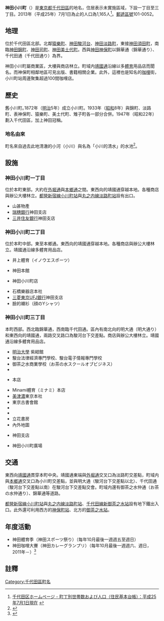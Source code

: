 {{pathnav|日本|東京都|千代田區|frame=1}}
{{Infobox Settlement
|official_name = 神田小川町
|native_name =
|settlement_type= [[町|町]]
|image_skyline = Tokyo Route 302 -01.jpg
|imagesize = 250px
|image_caption = [[東京都道302號新宿兩國線|東京都道302號新宿兩國線]]（靖國通）
|image_flag =
|image_seal =
| image_map =
| map_caption =
|subdivision_type = [[國家|國家]]
|subdivision_name = [[File:Flag_of_Japan.svg|border]] [[日本|日本]]
|subdivision_type1 = [[都道府縣|都道府縣]]
|subdivision_name1 = [[File:Flag_of_Tokyo_Prefecture.svg|25px]] [[東京都|東京都]]
|subdivision_type2 = [[東京都區部|特別區]]
|subdivision_name2 = [[File:Flag_of_Chiyoda,_Tokyo.svg|25px]] [[千代田區|千代田區]]
|subdivision_type3 = [[地域|地域]]
|subdivision_name3 = [[神田區|神田地域]]
|established_title =
|established_date =
|government_type =
|leader_title =
|leader_name =
|area_magnitude =
|area_total_km2 =
|area_land_km2 =
|area_urban_km2 =
|area_metro_km2 =
|area_metro_sq_mi =
|population_as_of= 2013年（平成25年）7月1日
|population_footnotes =
|population_total = 1165
|population_urban =
|population_metro =
|population_density_sq_mi =
|population_density_km2 =
| timezone = [[日本標準時間|JST]]
| utc_offset = +9
|timezone_DST =
|utc_offset_DST =
|latd=|latm=|lats=|latNS=
|longd=|longm=|longs=|longEW=
|elevation_footnotes=
|elevation_m =
|elevation_ft =
|postal_code_type = [[郵遞區號|郵遞區號]]
|postal_code = 101-0052
|area_code = 03
|registration_plate = 品川
|website =
|footnotes =
}}
'''神田小川町'''（{{jpn|j=神田小川町|hg=かんだおがわまち|rm=Kanda-ogawamachi|f=y}}）是[[東京都|東京都]][[千代田區|千代田區]]的地名，住居表示未實施區域，下設一丁目至三丁目。2013年（平成25年）7月1日為止的人口為1,165人<ref>[http://www.city.chiyoda.lg.jp/koho/kuse/gaiyo/toke/cho-setai/cho-setaih2507.html 千代田区ホームページ - 町丁別世帯数および人口（住民基本台帳）：平成25年7月1日現在] {{webarchive|url=https://web.archive.org/web/20131023173846/http://www.city.chiyoda.lg.jp/koho/kuse/gaiyo/toke/cho-setai/cho-setaih2507.html |date=2013-10-23 }}</ref>。[[郵遞區號|郵遞區號]]101-0052。

== 地理 ==
位於千代田區北部。北鄰[[猿樂町_(千代田區)|猿樂町]]、[[神田駿河台|神田駿河台]]、[[神田淡路町|神田淡路町]]，東接[[神田須田町|神田須田町]]，南臨[[神田錦町|神田錦町]]、[[神田司町|神田司町]]、[[神田美土代町|神田美土代町]]。西與[[神田神保町|神田神保町]]以錦華通（錦華通り）、千代田通（千代田通り）為界。

神田小川町屬商業區，大樓與商店林立。町域内[[靖國通|靖國通]]沿線以多[[體育|體育]]用品店而聞名。而神保町相鄰地區可見出版、書籍相關企業。此外，這裡也是知名的[[咖哩|咖哩]]街，小川町站周邊聚集超過100間咖哩店。

== 歷史 ==
舊小川町｡1872年（[[明治|明治]]5年）成立小川町。1933年（[[昭和|昭和]]8年）與錦町、淡路町、表神保町、猿樂町、美土代町、雉子町各一部分合併。1947年（昭和22年）劃入千代田區，加上神田冠稱。
=== 地名由來 ===
町名來自過去此地清澈的小河（小川）與名為「小川的清水」的水池<ref>{{Cite web |url=http://www.city.chiyoda.lg.jp/koho/bunka/bunka/chome/yurai/ogawamachi-1-s.html |title=千代田区 町名由来板ガイド：小川町一丁目（南部）（おがわまちいっちょうめ（なんぶ）） |access-date=2013-08-15 |archive-date=2020-10-19 |archive-url=https://web.archive.org/web/20201019165443/https://www.city.chiyoda.lg.jp/koho/bunka/bunka/chome/yurai/ogawamachi-1-s.html |dead-url=no }}</ref>。

== 設施 ==
===神田小川町一丁目===
位於本町東部。大約在[[外堀通|外堀通]]與[[本鄉通|本鄉通]]之間。東西向的靖國通穿越本地。各種商店與辦公大樓林立。[[都營地下鐵新宿線|都營新宿線]][[小川町站_(東京都)|小川町站]]與[[東京地下鐵丸之内線|丸之内線]][[淡路町站|淡路町站]]設有出口。

*山甚物產
*[[瑞穗銀行|瑞穗銀行]]神田支店
*[[三井住友銀行|三井住友銀行]]神田支店

===神田小川町二丁目===
位於本町中部。東至本鄉通。東西向的靖國通穿越本地。各種商店與辦公大樓林立。靖國通沿線多體育用品店。

*井上體育（イノウエスポーツ）
*{{link-ja|ICI石井體育|ICI石井スポーツ|ICI}}神田本館
*{{link-ja|紫體育|ムラサキスポーツ}}神田小川町店
*石橋樂器店本社
*[[三菱東京UFJ銀行|三菱東京UFJ銀行]]神田支店
*臉的襯衫（顔のYシャツ）

===神田小川町三丁目===
本町西部。西北臨錦華通，西南臨千代田通。區內有南北向的明大通（明大通り）和東西向的靖國通，兩路交叉路口為駿河台下交差點。商店與辦公大樓林立。靖國通沿線多體育用品店。

*[[明治大學|明治大學]] 紫紺館
*駿台法律經濟專門學校、駿台電子情報專門學校
*御茶之水商業學校（お茶の水スクールオブビジネス）
*{{link-ja|東京技術園藝專門學校|東京テクノ・ホルティ園芸専門学校}}
*{{link-ja|XEBIO|ゼビオ|Victoria}}本店
*Minami體育（ミナミ）本店
*[[美津濃|美津濃]]東京本社
*東京古書會館
*{{link-ja|八木書店|八木書店}}
*{{link-ja|白水社|白水社}}
*立花書房
*內外地圖
*{{link-ja|東京都民銀行|東京都民銀行}}神田支店
*神田小川町廣場

== 交通 ==
東西向[[靖國通|靖國通]]貫穿本町中央。靖國通東端與[[外堀通|外堀通]]交叉口為淡路町交差點，町域内與[[本鄉通|本鄉通]]交叉口為小川町交差點，並與明大通（駿河台下交差點以北）、千代田通（駿河台下交差點以南）在駿河台下交差點交會。町域内還有御茶之水仲通（お茶の水仲通り）、錦華通等道路。

[[都營地下鐵新宿線|都營新宿線]][[小川町站_(東京都)|小川町站]]與[[東京地下鐵丸之内線|丸之内線]][[淡路町站|淡路町站]]、[[東京地下鐵千代田線|千代田線]][[新御茶之水站|新御茶之水站]]設有地下鐵出入口。此外還可利用西方的[[神保町站|神保町站]]、北方的[[御茶之水站|御茶之水站]]。

== 年度活動 ==
* 神田體育季（神田スポーツ祭り）（每年10月最後一週週五至週日）
* 神田咖哩大賽（神田カレーグランプリ）（每年10月最後一週週六、週日，2011年－）<ref>{{Cite web |url=http://kanda-curry.com/ |title=神田カレーグランプリ |access-date=2013-06-16 |archive-date=2021-01-27 |archive-url=https://web.archive.org/web/20210127080801/https://kanda-curry.com/ |dead-url=no }}</ref>

== 註釋 ==
{{commonscat|Kanda-Ogawamachi}}
{{reflist}}

{{千代田區的町名}}

{{DEFAULTSORT:Kanda-Ogawamachi}}
[[Category:千代田區町名|Category:千代田區町名]]